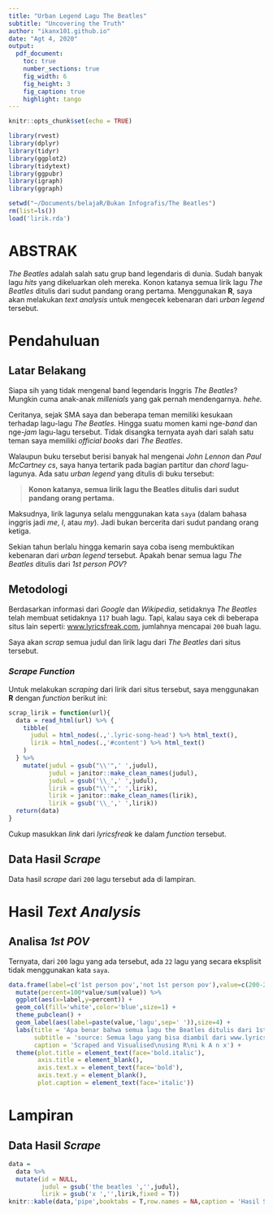 ```yaml
---
title: "Urban Legend Lagu The Beatles"
subtitle: "Uncovering the Truth"
author: "ikanx101.github.io"
date: "Agt 4, 2020"
output: 
  pdf_document:
    toc: true
    number_sections: true
    fig_width: 6
    fig_height: 3
    fig_caption: true
    highlight: tango
---
```


```r
knitr::opts_chunk$set(echo = TRUE)

library(rvest)
library(dplyr)
library(tidyr)
library(ggplot2)
library(tidytext)
library(ggpubr)
library(igraph)
library(ggraph)

setwd("~/Documents/belajaR/Bukan Infografis/The Beatles")
rm(list=ls())
load('lirik.rda')

```

# ABSTRAK

_The Beatles_ adalah salah satu grup band legendaris di dunia. Sudah banyak lagu _hits_ yang dikeluarkan oleh mereka. Konon katanya semua lirik lagu _The Beatles_ ditulis dari sudut pandang orang pertama. Menggunakan __R__, saya akan melakukan _text analysis_ untuk mengecek kebenaran dari _urban legend_ tersebut.

# Pendahuluan

## Latar Belakang

Siapa sih yang tidak mengenal band legendaris Inggris _The Beatles_? Mungkin cuma anak-anak _millenials_ yang gak pernah mendengarnya. _hehe._

Ceritanya, sejak SMA saya dan beberapa teman memiliki kesukaan terhadap lagu-lagu _The Beatles_. Hingga suatu momen kami nge-_band_ dan nge-_jam_ lagu-lagu tersebut. Tidak disangka ternyata ayah dari salah satu teman saya memiliki _official books_ dari _The Beatles_.

Walaupun buku tersebut berisi banyak hal mengenai _John Lennon_ dan _Paul McCartney_ _cs_, saya hanya tertarik pada bagian partitur dan _chord_ lagu-lagunya. Ada satu _urban legend_ yang ditulis di buku tersebut:

> __Konon katanya, semua lirik lagu the Beatles ditulis dari sudut pandang orang pertama.__

Maksudnya, lirik lagunya selalu menggunakan kata `saya` (dalam bahasa inggris jadi _me_, _I_, atau _my_). Jadi bukan bercerita dari sudut pandang orang ketiga.

Sekian tahun berlalu hingga kemarin saya coba iseng membuktikan kebenaran dari _urban legend_ tersebut. Apakah benar semua lagu _The Beatles_ ditulis dari _1st person POV_?

## Metodologi

Berdasarkan informasi dari _Google_ dan _Wikipedia_, setidaknya _The Beatles_ telah membuat setidaknya `117` buah lagu. Tapi, kalau saya cek di beberapa situs lain seperti: [www.lyricsfreak.com](https://www.lyricsfreak.com/), jumlahnya mencapai `200` buah lagu.

Saya akan _scrap_ semua judul dan lirik lagu dari _The Beatles_ dari situs tersebut.

### _Scrape Function_

Untuk melakukan _scraping_ dari lirik dari situs tersebut, saya menggunakan __R__ dengan _function_ berikut ini:

```r
scrap_lirik = function(url){
  data = read_html(url) %>% {
    tibble(
      judul = html_nodes(.,'.lyric-song-head') %>% html_text(),
      lirik = html_nodes(.,'#content') %>% html_text()
    )
  } %>% 
    mutate(judul = gsub("\\'",' ',judul),
           judul = janitor::make_clean_names(judul),
           judul = gsub('\\_',' ',judul),
           lirik = gsub("\\'",' ',lirik),
           lirik = janitor::make_clean_names(lirik),
           lirik = gsub('\\_',' ',lirik))
  return(data)
}
```

Cukup masukkan _link_ dari _lyricsfreak_ ke dalam _function_ tersebut.

## Data Hasil _Scrape_

Data hasil _scrape_ dari `200` lagu tersebut ada di lampiran.

# Hasil _Text Analysis_

## Analisa _1st POV_

Ternyata, dari `200` lagu yang ada tersebut, ada `22` lagu yang secara eksplisit tidak menggunakan kata `saya`.

```r
data.frame(label=c('1st person pov','not 1st person pov'),value=c(200-22,22)) %>%
  mutate(percent=100*value/sum(value)) %>% 
  ggplot(aes(x=label,y=percent)) +
  geom_col(fill='white',color='blue',size=1) +
  theme_pubclean() +
  geom_label(aes(label=paste(value,'lagu',sep=' ')),size=4) +
  labs(title = 'Apa benar bahwa semua lagu the Beatles ditulis dari 1st person POV?',
       subtitle = 'source: Semua lagu yang bisa diambil dari www.lyricsfreak.com',
       caption = 'Scraped and Visualised\nusing R\ni k A n x') +
  theme(plot.title = element_text(face='bold.italic'),
        axis.title = element_blank(),
        axis.text.x = element_text(face='bold'),
        axis.text.y = element_blank(),
        plot.caption = element_text(face='italic'))
```

# Lampiran

## Data Hasil _Scrape_

```r
data = 
  data %>% 
  mutate(id = NULL,
         judul = gsub('the beatles ','',judul),
         lirik = gsub('x ','',lirik,fixed = T))
knitr::kable(data,'pipe',booktabs = T,row.names = NA,caption = 'Hasil Scrape') 
```




